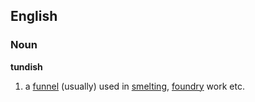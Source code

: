 ==English==
===Noun===
'''tundish'''
#a [[funnel]] (usually) used in [[smelt]]ing, [[foundry]] work etc.